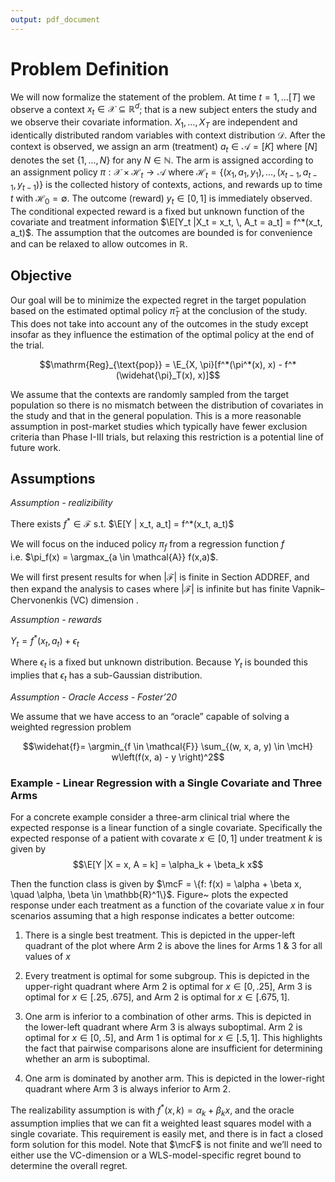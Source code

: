 ```yaml
---
output: pdf_document
---
```


# Problem Definition 

We will now formalize the statement of the problem. At time $t = 1, \ldots [T]$ we observe a context $x_t \in  \mathcal{X} \subseteq \mathbb{R}^d$; that is a new subject enters the study and we observe their covariate information. $X_1, \ldots, X_T$ are independent and identically distributed random variables with context distribution $\mathcal{D}$. 
After the context is observed, we assign an arm (treatment) $a_t \in \mathcal{A} = [K]$ where $[N]$ denotes the set $\{1, \ldots, N \}$ for any $N \in \mathbb{N}$. The arm is assigned according to an assignment policy $\pi: \mathcal{X} \times \mathcal{H}_t \to \mathcal{A}$ where $\mathcal{H}_{t} = \left\{(x_1, a_1, y_1), \ldots, (x_{t - 1}, a_{t - 1}, y_{t -1})\right\}$ is the collected history of contexts, actions, and rewards up to time $t$ with $\mathcal{H}_0 = \emptyset$. The outcome (reward) $y_t \in [0,1]$ is immediately observed. The conditional expected reward is a fixed but unknown function of the covariate and treatment information $\E[Y_t |X_t = x_t, \, A_t = a_t] = f^*(x_t, a_t)$. The assumption that the outcomes are bounded is for convenience and can be relaxed to allow outcomes in $\mathbb{R}$.


## Objective

Our goal will be to minimize the expected regret in the target population based on the estimated 
optimal policy $\widehat{\pi}_T$ at the conclusion of the study. This does not take into account any of the 
outcomes in the study except insofar as they influence the estimation of the optimal policy at the end of the trial.

$$\mathrm{Reg}_{\text{pop}} = \E_{X, \pi}[f^*(\pi^*(x), x) - f^*(\widehat{\pi}_T(x), x)]$$

We assume that the contexts are randomly sampled from the target population so there is no
mismatch between the distribution of covariates in the study and that in the 
general population. This is a more reasonable assumption in post-market studies
which typically have fewer exclusion criteria than Phase I-III trials, but relaxing
this restriction is a potential line of future work.

## Assumptions

*Assumption - realizibility*

There exists $f^* \in \mathcal{F}$ s.t. $\E[Y | x_t, a_t] = f^*(x_t, a_t)$

We will focus on the induced policy $\pi_f$ from a regression function $f$ i.e. $\pi_f(x) = \argmax_{a \in \mathcal{A}} f(x,a)$. 

We will first present results for when $|\mathcal{F}|$ is finite in Section ADDREF, and then expand the analysis to cases where $|\mathcal{F}|$ is infinite
but has finite Vapnik–Chervonenkis (VC) dimension \cite{vapnik1971uniform}.

*Assumption - rewards*

$Y_t = f^*(x_t, a_t) + \epsilon_t$

Where $\epsilon_t$ is a fixed but unknown distribution. Because $Y_t$ is bounded this implies that $\epsilon_t$ has a sub-Gaussian distribution.


*Assumption - Oracle Access - Foster'20*

We assume that we have access to an "oracle" capable of solving a weighted regression problem

$$\widehat{f}= \argmin_{f \in \mathcal{F}} \sum_{(w, x, a, y) \in \mcH} w\left(f(x, a) - y \right)^2$$

### Example - Linear Regression with a Single Covariate and Three Arms

For a concrete example consider a three-arm clinical trial where the expected response is a linear function of a single covariate. Specifically the expected response of a patient with covarate $x \in [0, 1]$ under treatment $k$ is given by 
$$\E[Y |X = x, A = k] = \alpha_k + \beta_k x$$

Then the function class is given by $\mcF = \{f: f(x) = \alpha + \beta x, \quad \alpha, \beta \in \mathbb{R}^1\}$. Figure~\ref{fig:P1LinearProblem} plots the expected response under each treatment as a function of the covariate value $x$ in four scenarios assuming that a high response indicates a better outcome:

1) There is a single best treatment. This is depicted in the upper-left quadrant of the plot where Arm 2 is above the lines for Arms 1 & 3 for all values of $x$

2) Every treatment is optimal for some subgroup. This is depicted in the upper-right quadrant where Arm 2 is optimal for $x \in [0, .25]$, Arm 3 is optimal for $x \in [.25, .675]$, and Arm 2 is optimal for $x \in [.675, 1]$.

3) One arm is inferior to a combination of other arms. This is depicted in the lower-left quadrant where Arm 3 is always suboptimal. Arm 2 is optimal for $x \in [0, .5]$, and Arm 1 is optimal for $x \in [.5, 1]$. This highlights the fact that pairwise comparisons alone are insufficient for determining whether an arm is suboptimal.

4) One arm is dominated by another arm. This is depicted in the lower-right quadrant where Arm 3 is always inferior to Arm 2.

\begin{figure}
    \centering
    \includegraphics[width=.9\linewidth]{Figures/p1_problem_illustration.png}
    \label{fig:P1LinearProblem}
\end{figure}

The realizability assumption is with $f^*(x, k) = \alpha_k + \beta_k x$, and the oracle assumption implies that we can fit a weighted least squares model with a single covariate. This requirement is easily met, and there is in fact a closed form solution for this model. Note that $\mcF$ is not finite and we'll need to either use the VC-dimension or a WLS-model-specific regret bound to determine the overall regret.